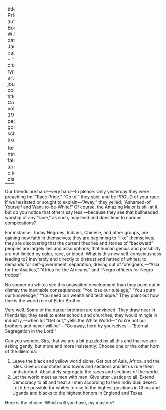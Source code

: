 
---
title: 'Race Pride'
author: Du Bois, W.E.B.
date: Jan. 1920
categories: 
  - ""
citation: 
  type: article-journal
  container-title: The Crisis
  volume: 19
  issue: 3
  page: 107
google-scholar: true

format:
  html:
    toc: false
    appendix-cite-as: display
---




Our friends are hard---very hard---to please. Only yesterday they were preaching fm! "Race Pride." "Go to!" they said, and be PROUD of your race. If we hesitated or sought to explain---"Away," they yelled; "Ashamed-of Yourself and Want-to-be-White!" Of course, the Amazing Major is still at it, but do you notice that others say less,---because they see that bullheaded worship of any "race," as such, may lead and does lead to curious complications?

For instance: Today Negroes, Indians, Chinese, and other groups, are gaining new faith in themselves; they are beginning to "like" themselves; they are discovering that the current theories and stories of "backward" peoples are largely lies and assumptions; that human genius and possibility are not limited by color, race, or blood. What is this new self-consciousness leading to? Inevitably and directly to distrust and hatred of whites; to demands for self-government, separation, driving out of foreigners,---"Asia for the Asiatics," "Africa for the Africans," and "Negro officers for Negro troops!"

No sooner do whites see this unawaited development than they point out in dismay the inevitable consequences: "You lose our tutelage," "You spurn our knowledge," "You need our wealth and technique." They point out how fine is the world role of Elder Brother.

Very well. Some of the darker brethren are convinced. They draw near in friendship; they seek to enter schools and churches; they would mingle in industry,---when lo! "Get out," yells the White World---"You're not our brothers and never will be"---"Go away, herd by yourselves'---"Eternal Segregation in the Lord!"

Can you wonder, Sirs, that we are a bit puzzled by all this and that we are asking gently, but more and more insistently: Choose one or the other horn of the dilemma:

1. Leave the black and yellow world alone. Get out of Asia, Africa, and the Isles. Give us our states and towns and sections and let us rule them undisturbed. Absolutely segregate the races and sections of the world.
2. Let the world meet as men with men. Give utter Justice to all. Extend Democracy to all and treat all men according to their individual desert. Let it be possible for whites to rise to the highest positions in China and Uganda and blacks to the highest honors in England and Texas.

Here is the choice. Which will you have, my masters?

